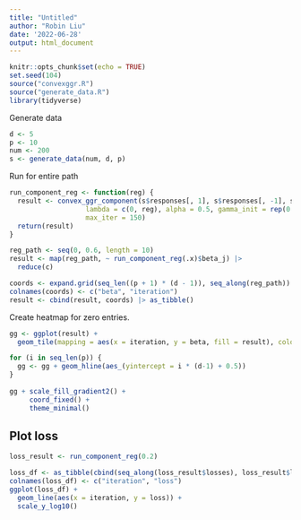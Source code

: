 ```yaml
---
title: "Untitled"
author: "Robin Liu"
date: '2022-06-28'
output: html_document
---
```


```r
knitr::opts_chunk$set(echo = TRUE)
set.seed(104)
source("convexggr.R")
source("generate_data.R")
library(tidyverse)
```

Generate data
```r
d <- 5
p <- 10
num <- 200
s <- generate_data(num, d, p)
```

Run for entire path 
```r
run_component_reg <- function(reg) {
  result <- convex_ggr_component(s$responses[, 1], s$responses[, -1], s$covariates,
                   lambda = c(0, reg), alpha = 0.5, gamma_init = rep(0.25, p),
                   max_iter = 150)
  return(result)
}

reg_path <- seq(0, 0.6, length = 10)
result <- map(reg_path, ~ run_component_reg(.x)$beta_j) |>
  reduce(c)

coords <- expand.grid(seq_len((p + 1) * (d - 1)), seq_along(reg_path))
colnames(coords) <- c("beta", "iteration")
result <- cbind(result, coords) |> as_tibble()
```

Create heatmap for zero entries.
```r
gg <- ggplot(result) + 
  geom_tile(mapping = aes(x = iteration, y = beta, fill = result), color = "white")

for (i in seq_len(p)) {
  gg <- gg + geom_hline(aes_(yintercept = i * (d-1) + 0.5))
}
  
gg + scale_fill_gradient2() +
     coord_fixed() +
     theme_minimal()
```

## Plot loss
```r
loss_result <- run_component_reg(0.2)
```

```r
loss_df <- as_tibble(cbind(seq_along(loss_result$losses), loss_result$losses))
colnames(loss_df) <- c("iteration", "loss")
ggplot(loss_df) +
  geom_line(aes(x = iteration, y = loss)) +
  scale_y_log10()
```

